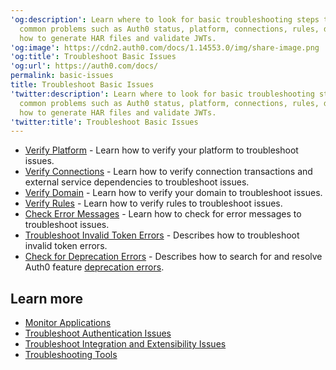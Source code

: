 ---
'og:description': Learn where to look for basic troubleshooting steps to eliminate
  common problems such as Auth0 status, platform, connections, rules, domains, and
  how to generate HAR files and validate JWTs.
'og:image': https://cdn2.auth0.com/docs/1.14553.0/img/share-image.png
'og:title': Troubleshoot Basic Issues
'og:url': https://auth0.com/docs/
permalink: basic-issues
title: Troubleshoot Basic Issues
'twitter:description': Learn where to look for basic troubleshooting steps to eliminate
  common problems such as Auth0 status, platform, connections, rules, domains, and
  how to generate HAR files and validate JWTs.
'twitter:title': Troubleshoot Basic Issues
---
* [Verify Platform](/docs/troubleshoot/basic-issues/verify-platform) - Learn how to verify your platform to troubleshoot issues.
* [Verify Connections](/docs/troubleshoot/basic-issues/verify-connections) - Learn how to verify connection transactions and external service dependencies to troubleshoot issues.
* [Verify Domain](/docs/troubleshoot/basic-issues/verify-domain) - Learn how to verify your domain to troubleshoot issues.
* [Verify Rules](/docs/troubleshoot/basic-issues/verify-rules) - Learn how to verify rules to troubleshoot issues.
* [Check Error Messages](/docs/troubleshoot/basic-issues/check-error-messages) - Learn how to check for error messages to troubleshoot issues.
* [Troubleshoot Invalid Token Errors](/docs/troubleshoot/basic-issues/invalid-token-errors) - Describes how to troubleshoot invalid token errors.
* [Check for Deprecation Errors](/docs/troubleshoot/basic-issues/search-logs-for-deprecation-errors) - Describes how to search for and resolve Auth0 feature [deprecation errors](/docs/troubleshoot/basic-issues/check-deprecation-errors).

## Learn more

* [Monitor Applications](/docs/deploy-monitor/monitor/monitor-applications)
* [Troubleshoot Authentication Issues](/docs/troubleshoot/authentication-issues)
* [Troubleshoot Integration and Extensibility Issues](/docs/troubleshoot/integration-extensibility-issues)
* [Troubleshooting Tools](/docs/troubleshoot/troubleshooting-tools)